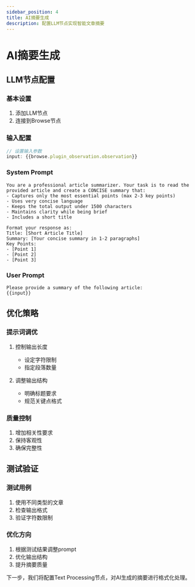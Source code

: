 ```yaml
---
sidebar_position: 4
title: AI摘要生成
description: 配置LLM节点实现智能文章摘要
---
```


# AI摘要生成

## LLM节点配置

### 基本设置
1. 添加LLM节点
2. 连接到Browse节点

### 输入配置
```typescript
// 设置输入参数
input: {{browse.plugin_observation.observation}}
```

### System Prompt
```text
You are a professional article summarizer. Your task is to read the provided article and create a CONCISE summary that:
- Captures only the most essential points (max 2-3 key points)
- Uses very concise language
- Keeps the total output under 1500 characters
- Maintains clarity while being brief
- Includes a short title

Format your response as:
Title: [Short Article Title]
Summary: [Your concise summary in 1-2 paragraphs]
Key Points:
- [Point 1]
- [Point 2]
- [Point 3]
```

### User Prompt
```text
Please provide a summary of the following article:
{{input}}
```

## 优化策略

### 提示词调优
1. 控制输出长度
   - 设定字符限制
   - 指定段落数量

2. 调整输出结构
   - 明确标题要求
   - 规范关键点格式

### 质量控制
1. 增加相关性要求
2. 保持客观性
3. 确保完整性

## 测试验证

### 测试用例
1. 使用不同类型的文章
2. 检查输出格式
3. 验证字符数限制

### 优化方向
1. 根据测试结果调整prompt
2. 优化输出结构
3. 提升摘要质量

下一步，我们将配置Text Processing节点，对AI生成的摘要进行格式化处理。